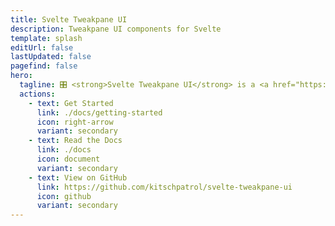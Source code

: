 ```yaml
---
title: Svelte Tweakpane UI
description: Tweakpane UI components for Svelte
template: splash
editUrl: false
lastUpdated: false
pagefind: false
hero:
  tagline: 🎛️ <strong>Svelte Tweakpane UI</strong> is a <a href="https://svelte.dev"><img src="./svelte-logo.svg" />Svelte</a> component library wrapping UI elements from <a href="https://cocopon.github.io/tweakpane/"><img src="./tweakpane-logo.svg" />Tweakpane</a>, plus some additional functionality for convenience and flexibility.
  actions:
    - text: Get Started
      link: ./docs/getting-started
      icon: right-arrow
      variant: secondary
    - text: Read the Docs
      link: ./docs
      icon: document
      variant: secondary
    - text: View on GitHub
      link: https://github.com/kitschpatrol/svelte-tweakpane-ui
      icon: github
      variant: secondary
---
```



<div
  style="pointer-events: all; position: absolute; z-index: -1; opacity: 0.75;"
  class="not-content"
>
  <PaneGrid client:load />
</div>
